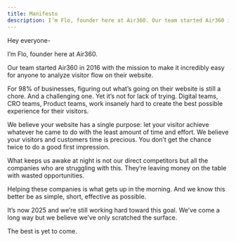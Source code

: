 ```yaml
---
title: Manifesto
description: I’m Flo, founder here at Air360. Our team started Air360 in 2016 with the mission to make it incredibly easy for anyone to analyze visitor flow on their website.
---
```


Hey everyone-

I’m Flo, founder here at Air360.

Our team started Air360 in 2016 with the mission to make it incredibly easy for anyone to analyze visitor flow on their website.

For 98% of businesses, figuring out what’s going on their website is still a chore. And a challenging one. Yet it’s not for lack of trying. Digital teams, CRO teams, Product teams, work insanely hard to create the best possible experience for their visitors.

We believe your website has a single purpose: let your visitor achieve whatever he came to do with the least amount of time and effort. We believe your visitors and customers time is precious. You don’t get the chance twice to do a good first impression.

What keeps us awake at night is not our direct competitors but all the companies who are struggling with this. They’re leaving money on the table with wasted opportunities.

Helping these companies is what gets up in the morning. And we know this better be as simple, short, effective as possible.

It’s now 2025 and we’re still working hard toward this goal. We’ve come a long way but we believe we’ve only scratched the surface.

The best is yet to come.

<Signature />
